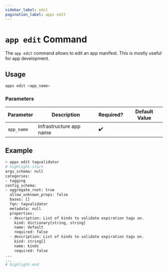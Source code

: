 ```yaml
---
sidebar_label: edit
pagination_label: apps edit
---
```


# `app edit` Command

The `app edit` command allows to edit an app manifest. This is mostly useful for app development.

## Usage

```bash
apps edit <app_name>
```

### Parameters

| Parameter  | Description             | Required? | Default Value |
| ---------- | ----------------------- | --------- | ------------- |
| `app_name` | Infrastructure app name | ✔️        |               |

## Example

```bash
> apps edit tagvalidator
# highlight-start
args_schema: null
categories:
- tagging
config_schema:
- aggregate_root: true
  allow_unknown_props: false
  bases: []
  fqn: tagvalidator
  metadata: null
  properties:
  - description: List of kinds to validate expiration tags on.
    kind: dictionary[string, string]
    name: default
    required: false
  - description: List of kinds to validate expiration tags on.
    kind: string[]
    name: kinds
    required: false
...
...
# highlight-end
```
